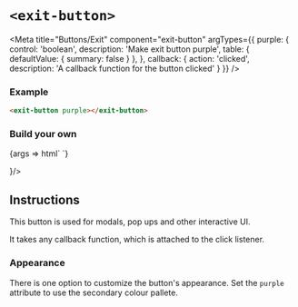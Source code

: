 


# `<exit-button>`

<Meta
  title="Buttons/Exit"
  component="exit-button"
  argTypes={{
    purple: {
      control: 'boolean',
      description: 'Make exit button purple',
      table: { defaultValue: { summary: false } },
    },
    callback: { 
        action: 'clicked',
        description: 'A callback function for the button clicked'
    } 
  }}
/>

### Example

```html
<exit-button purple></exit-button>
```

<!-- TODO: implement icon -->
<!-- To add an icon to the button, use the `icon` attribute -->


### Build your own
<Canvas withToolbar={true} withSource="open" >
  <Story name="Basic" component="exit-button" args={{
    purple: true
  }}>
    {args => html`
      <exit-button
        purple="${ifDefined(args.purple || undefined)}"
      ></exit-button>`}
  </Story>
</Canvas>

<ArgsTable story="Basic" /> }/>

## Instructions
This button is used for modals, pop ups and other interactive UI. 

It takes any callback function, which is attached to the click listener.

### Appearance

There is one option to customize the button's appearance.
Set the `purple` attribute to use the secondary colour pallete. 


<Description markdown={readme} />

